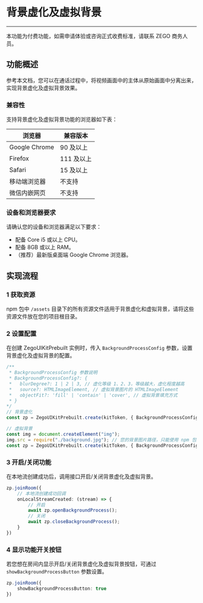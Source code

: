 # 背景虚化及虚拟背景
- - -

<Note title="说明">
本功能为付费功能，如需申请体验或咨询正式收费标准，请联系 ZEGO 商务人员。
</Note>

## 功能概述

参考本文档，您可以在通话过程中，将视频画面中的主体从原始画面中分离出来，实现背景虚化及虚拟背景效果。

### 兼容性

支持背景虚化及虚拟背景功能的浏览器如下表：

| 浏览器 | 兼容版本 |
|  ----  | ----  |
|Google Chrome	| 90 及以上|
|Firefox | 111 及以上|
|Safari | 15 及以上 |
|移动端浏览器| 不支持 |
|微信内嵌网页| 不支持 |

### 设备和浏览器要求

请确认您的设备和浏览器满足以下要求：
- 配备 Core i5 或以上 CPU。
- 配备 8GB 或以上 RAM。
- （推荐）最新版桌面端 Google Chrome 浏览器。

## 实现流程

### 1 获取资源

npm 包中 `/assets` 目录下的所有资源文件适用于背景虚化和虚拟背景，请将这些资源文件放在您的项目根目录。

### 2 设置配置

在创建 ZegoUIKitPrebuilt 实例时，传入 `BackgroundProcessConfig` 参数，设置背景虚化及虚拟背景的配置。
```ts
/**
 * BackgroundProcessConfig 参数说明
 * BackgroundProcessConfig?: {
 *   blurDegree?: 1 | 2 | 3, // 虚化等级 1、2、3，等级越大，虚化程度越高
 *   source?: HTMLImageElement, // 虚拟背景图片的 HTMLImageElement
 *   objectFit?: 'fill' | 'contain' | 'cover', // 虚拟背景填充方式
 * }
*/
// 背景虚化
const zp = ZegoUIKitPrebuilt.create(kitToken, { BackgroundProcessConfig: { blurDegree: 1 } });

// 虚拟背景
const img = document.createElement("img");
img.src = require("./background.jpg"); // 您的背景图片路径，只能使用 npm 包中 /assets 目录下的背景图片资源
const zp = ZegoUIKitPrebuilt.create(kitToken, { BackgroundProcessConfig: { source: img, objectFit: "fill" } });
```

### 3 开启/关闭功能

在本地流创建成功后，调用接口开启/关闭背景虚化及虚拟背景。

```ts
zp.joinRoom({
    // 本地流创建成功回调
    onLocalStreamCreated: (stream) => {
        // 开启
        await zp.openBackgroundProcess();
        // 关闭
        await zp.closeBackgroundProcess();
    }
})
```

### 4 显示功能开关按钮

若您想在房间内显示开启/关闭背景虚化及虚拟背景按钮，可通过 `showBackgroundProcessButton` 参数设置。

```ts
zp.joinRoom({
    showBackgroundProcessButton: true
})
```